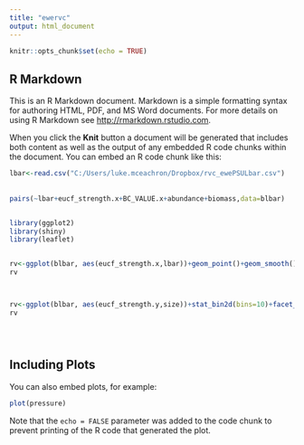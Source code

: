```yaml
---
title: "ewervc"
output: html_document
---
```


```r
knitr::opts_chunk$set(echo = TRUE)
```

## R Markdown

This is an R Markdown document. Markdown is a simple formatting syntax for authoring HTML, PDF, and MS Word documents. For more details on using R Markdown see <http://rmarkdown.rstudio.com>.

When you click the **Knit** button a document will be generated that includes both content as well as the output of any embedded R code chunks within the document. You can embed an R code chunk like this:

```r
lbar<-read.csv("C:/Users/luke.mceachron/Dropbox/rvc_ewePSULbar.csv")
  
  
pairs(~lbar+eucf_strength.x+BC_VALUE.x+abundance+biomass,data=blbar)


library(ggplot2)
library(shiny)
library(leaflet)


rv<-ggplot(blbar, aes(eucf_strength.x,lbar))+geom_point()+geom_smooth()+facet_wrap(~GROUP,scales="free")
rv



rv<-ggplot(blbar, aes(eucf_strength.y,size))+stat_bin2d(bins=10)+facet_wrap(~GROUP,scales="free")
rv





```

## Including Plots

You can also embed plots, for example:

```r
plot(pressure)
```

Note that the `echo = FALSE` parameter was added to the code chunk to prevent printing of the R code that generated the plot.
